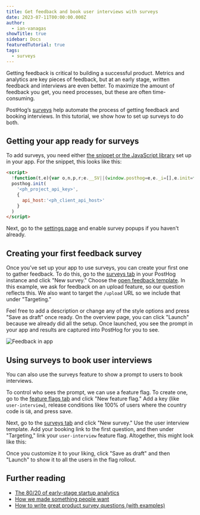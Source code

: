 ```yaml
---
title: Get feedback and book user interviews with surveys
date: 2023-07-11T00:00:00.000Z
author:
  - ian-vanagas
showTitle: true
sidebar: Docs
featuredTutorial: true
tags:
  - surveys
---
```


Getting feedback is critical to building a successful product. Metrics and analytics are key pieces of feedback, but at an early stage, written feedback and interviews are even better. To maximize the amount of feedback you get, you need processes, but these are often time-consuming.

PostHog’s [surveys](/docs/surveys/manual) help automate the process of getting feedback and booking interviews. In this tutorial, we show how to set up surveys to do both.

## Getting your app ready for surveys

To add surveys, you need either [the snippet or the JavaScript library](/docs/integrate) set up in your app. For the snippet, this looks like this:

```html
<script>
  !function(t,e){var o,n,p,r;e.__SV||(window.posthog=e,e._i=[],e.init=function(i,s,a){function g(t,e){var o=e.split(".");2==o.length&&(t=t[o[0]],e=o[1]),t[e]=function(){t.push([e].concat(Array.prototype.slice.call(arguments,0)))}}(p=t.createElement("script")).type="text/javascript",p.async=!0,p.src=s.api_host+"/static/array.js",(r=t.getElementsByTagName("script")[0]).parentNode.insertBefore(p,r);var u=e;for(void 0!==a?u=e[a]=[]:a="posthog",u.people=u.people||[],u.toString=function(t){var e="posthog";return"posthog"!==a&&(e+="."+a),t||(e+=" (stub)"),e},u.people.toString=function(){return u.toString(1)+".people (stub)"},o="capture identify alias people.set people.set_once set_config register register_once unregister opt_out_capturing has_opted_out_capturing opt_in_capturing reset isFeatureEnabled onFeatureFlags getFeatureFlag getFeatureFlagPayload reloadFeatureFlags group updateEarlyAccessFeatureEnrollment getEarlyAccessFeatures getActiveMatchingSurveys getSurveys".split(" "),n=0;n<o.length;n++)g(u,o[n]);e._i.push([i,s,a])},e.__SV=1)}(document,window.posthog||[]);
  posthog.init(
    '<ph_project_api_key>',
    {
      api_host:'<ph_client_api_host>'
    }
  )
</script>
```

Next, go to the [settings page](https://us.posthog.com/settings/project-surveys) and enable survey popups if you haven't already.

<ProductScreenshot
    imageLight = {enableLight} 
    imageDark = {enableDark}
    classes="rounded"
    alt="Enable surveys"
/>

## Creating your first feedback survey

Once you’ve set up your app to use surveys, you can create your first one to gather feedback. To do this, go to the [surveys tab](https://app.posthog.com/surveys) in your PostHog instance and click "New survey." Choose the [open feedback template](/templates/in-app-feedback-survey). In this example, we ask for feedback on an upload feature, so our question reflects this. We also want to target the `/upload` URL so we include that under "Targeting."

<ProductVideo
    videoLight = {feedbackLight} 
    videoDark = {feedbackDark}
    classes="rounded"
    alt="Creating the feedback survey"
/>

Feel free to add a description or change any of the style options and press "Save as draft" once ready. On the overview page, you can click "Launch" because we already did all the setup. Once launched, you see the prompt in your app and results are captured into PostHog for you to see.

![Feedback in app](../images/tutorials/feedback-interviews-site-apps/feedback-app.png)

## Using surveys to book user interviews

You can also use the surveys feature to show a prompt to users to book interviews. 

To control who sees the prompt, we can use a feature flag. To create one, go to the [feature flags tab](https://app.posthog.com/feature_flags) and click "New feature flag." Add a key (like `user-interview`), release conditions like 100% of users where the country code is `GB`, and press save.

Next, go to the [surveys tab](https://app.posthog.com/surveys) and click "New survey." Use the user interview template. Add your booking link to the first question, and then under "Targeting," link your `user-interview` feature flag. Altogether, this might look like this:

<ProductVideo
    videoLight = {interviewLight} 
    videoDark = {interviewDark}
    classes="rounded"
    alt="Interview survey"
/>

Once you customize it to your liking, click "Save as draft" and then "Launch" to show it to all the users in the flag rollout.

## Further reading

- [The 80/20 of early-stage startup analytics](/blog/early-stage-analytics)
- [How we made something people want](/blog/making-something-people-want)
- [How to write great product survey questions (with examples)](/blog/product-survey-questions)
